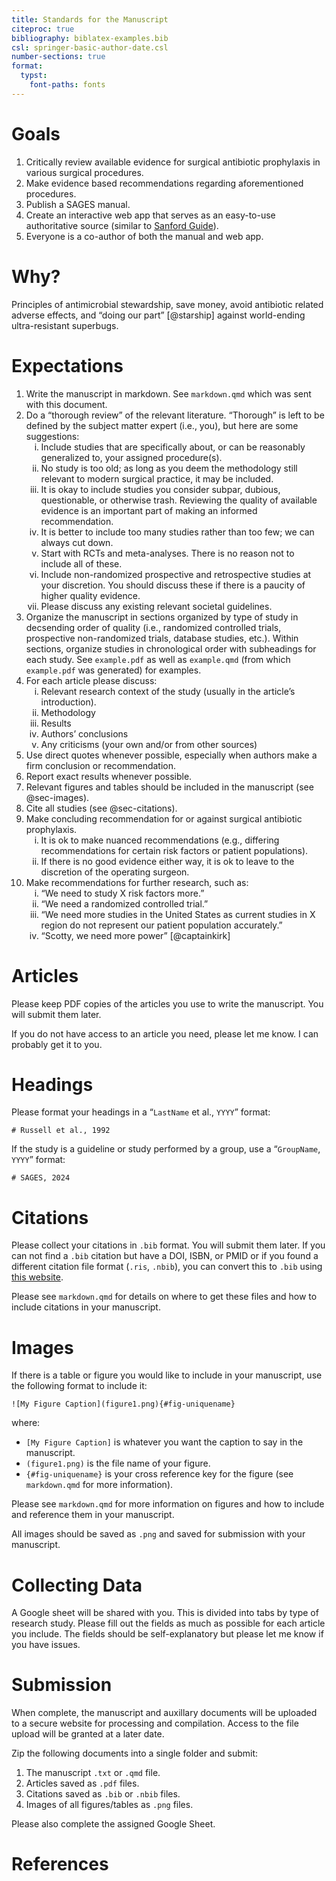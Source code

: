 ```yaml
---
title: Standards for the Manuscript
citeproc: true
bibliography: biblatex-examples.bib
csl: springer-basic-author-date.csl
number-sections: true
format: 
  typst:
    font-paths: fonts
---
```

```{=typst} 
#show link: set text(blue)
#show link: underline
#show raw: set text(font: "JetBrains Mono")
#show raw.where(block: false): set text(purple)
```
# Goals
1. Critically review available evidence for surgical antibiotic prophylaxis in various surgical procedures.
2. Make evidence based recommendations regarding aforementioned procedures.
3. Publish a SAGES manual.
4. Create an interactive web app that serves as an easy-to-use authoritative source (similar to [Sanford Guide](https://www.sanfordguide.com/)).
5. Everyone is a co-author of both the manual and web app.

# Why?
Principles of antimicrobial stewardship, save money, avoid antibiotic related adverse effects, and "doing our part" [@starship] against world-ending ultra-resistant superbugs.

# Expectations
1. Write the manuscript in markdown. See `markdown.qmd` which was sent with this document.
1. Do a "thorough review" of the relevant literature. "Thorough" is left to be defined by the subject matter expert (i.e., you), but here are some suggestions:
    i) Include studies that are specifically about, or can be reasonably generalized to, your assigned procedure(s).
    i) No study is too old; as long as you deem the methodology still relevant to modern surgical practice, it may be included.
    i) It is okay to include studies you consider subpar, dubious, questionable, or otherwise trash. Reviewing the quality of available evidence is an important part of making an informed recommendation.
    i) It is better to include too many studies rather than too few; we can always cut down.
    i) Start with RCTs and meta-analyses. There is no reason not to include all of these.
    i) Include non-randomized prospective and retrospective studies at your discretion. You should discuss these if there is a paucity of higher quality evidence.
    i) Please discuss any existing relevant societal guidelines.
1. Organize the manuscript in sections organized by type of study in decsending order of quality (i.e., randomized controlled trials, prospective non-randomized trials, database studies, etc.). Within sections, organize studies in chronological order with subheadings for each study. See `example.pdf` as well as `example.qmd` (from which `example.pdf` was generated) for examples.
1. For each article please discuss:
    i) Relevant research context of the study (usually in the article's introduction).
    i) Methodology
    i) Results
    i) Authors' conclusions
    i) Any criticisms (your own and/or from other sources) 
1. Use direct quotes whenever possible, especially when authors make a firm conclusion or recommendation.
1. Report exact results whenever possible.
1. Relevant figures and tables should be included in the manuscript (see @sec-images).
1. Cite all studies (see @sec-citations).
1. Make concluding recommendation for or against surgical antibiotic prophylaxis.
    i) It is ok to make nuanced recommendations (e.g., differing recommendations for certain risk factors or patient populations).
    i) If there is no good evidence either way, it is ok to leave to the discretion of the operating surgeon.
1. Make recommendations for further research, such as:
    i) "We need to study X risk factors more."
    i) "We need a randomized controlled trial."
    i) "We need more studies in the United States as current studies in X region do not represent our patient population accurately."
    i) "Scotty, we need more power" [@captainkirk]

# Articles
Please keep PDF copies of the articles you use to write the manuscript. You will submit them later. 

:::{.callout-tip}
If you do not have access to an article you need, please let me know. I can probably get it to you.
:::

# Headings
Please format your headings in a "`LastName` et al., `YYYY`" format:

```
# Russell et al., 1992
```

If the study is a guideline or study performed by a group, use a "`GroupName`, `YYYY`" format:

```
# SAGES, 2024
```

# Citations {#sec-citations}
Please collect your citations in `.bib` format. You will submit them later. If you can not find a `.bib` citation but have a DOI, ISBN, or PMID or if you found a different citation file format (`.ris`, `.nbib`), you can convert this to `.bib` using [this website](www.bibtex.com/converters).

Please see `markdown.qmd` for details on where to get these files and how to include citations in your manuscript.

# Images {#sec-images}
If there is a table or figure you would like to include in your manuscript, use the following format to include it:

```
![My Figure Caption](figure1.png){#fig-uniquename}
```
where:

- `[My Figure Caption]` is whatever you want the caption to say in the manuscript.
- `(figure1.png)` is the file name of your figure.
- `{#fig-uniquename}` is your cross reference key for the figure (see `markdown.qmd` for more information).

Please see `markdown.qmd` for more information on figures and how to include and reference them in your manuscript.

All images should be saved as `.png` and saved for submission with your manuscript.

# Collecting Data
A Google sheet will be shared with you. This is divided into tabs by type of research study. Please fill out the fields as much as possible for each article you include. The fields should be self-explanatory but please let me know if you have issues.

# Submission
When complete, the manuscript and auxillary documents will be uploaded to a secure website for processing and compilation. Access to the file upload will be granted at a later date. 

Zip the following documents into a single folder and submit:

1. The manuscript `.txt` or `.qmd` file.
2. Articles saved as `.pdf` files.
3. Citations saved as `.bib` or `.nbib` files.
4. Images of all figures/tables as `.png` files.

Please also complete the assigned Google Sheet.

# References